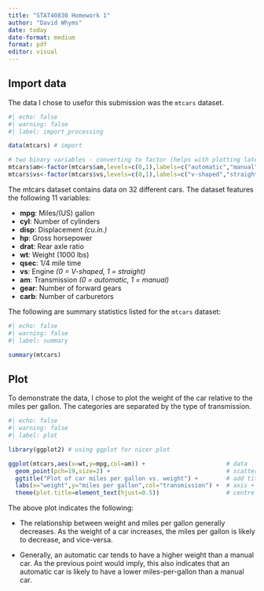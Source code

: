 ```yaml
---
title: "STAT40830 Homework 1"
author: "David Whyms"
date: today
date-format: medium
format: pdf
editor: visual
---
```


## Import data

The data I chose to usefor this submission was the `mtcars` dataset.

```r
#| echo: false
#| warning: false
#| label: import_processing

data(mtcars) # import

# two binary variables - converting to factor (helps with plotting later)
mtcars$am<-factor(mtcars$am,levels=c(0,1),labels=c("automatic","manual"))
mtcars$vs<-factor(mtcars$vs,levels=c(0,1),labels=c("v-shaped","straight"))

```

The mtcars dataset contains data on 32 different cars. The dataset features the following 11 variables:

-   **mpg**: Miles/(US) gallon
-   **cyl**: Number of cylinders
-   **disp**: Displacement *(cu.in.)*
-   **hp**: Gross horsepower
-   **drat**: Rear axle ratio
-   **wt**: Weight (1000 lbs)
-   **qsec**: 1/4 mile time
-   **vs**: Engine *(0 = V-shaped, 1 = straight)*
-   **am**: Transmission *(0 = automatic, 1 = manual)*
-   **gear**: Number of forward gears
-   **carb**: Number of carburetors

The following are summary statistics listed for the `mtcars` dataset:

```r
#| echo: false
#| warning: false
#| label: summary

summary(mtcars)
```

## Plot

To demonstrate the data, I chose to plot the weight of the car relative to the miles per gallon. The categories are separated by the type of transmission.

```r
#| echo: false
#| warning: false
#| label: plot

library(ggplot2) # using ggplot for nicer plot

ggplot(mtcars,aes(x=wt,y=mpg,col=am)) +                       # data
  geom_point(pch=19,size=2) +                                 # scatterplot
  ggtitle("Plot of car miles per gallon vs. weight") +        # add title
  labs(x="weight",y="miles per gallon",col="transmission") +  # axis + legend
  theme(plot.title=element_text(hjust=0.5))                   # centre title
```

The above plot indicates the following:

-   The relationship between weight and miles per gallon generally decreases. As the weight of a car increases, the miles per gallon is likely to decrease, and vice-versa.

-   Generally, an automatic car tends to have a higher weight than a manual car. As the previous point would imply, this also indicates that an automatic car is likely to have a lower miles-per-gallon than a manual car.

